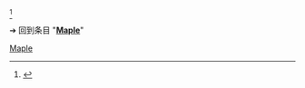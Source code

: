 {{LSR|
 article = Maple
|latest_release_version = 2020.1
|latest_release_date = {{Start date and age|2020|06|10|df=yes}}
}}<ref>{{cite web|url=https://www.maplesoft.com/products/maple/history/|title=Maple Product History|access-date=2020-03-20}}</ref><noinclude>

[[Category:最新稳定版模板|Maple]]
➔ 回到条目 "'''[[Maple]]'''"
</noinclude>